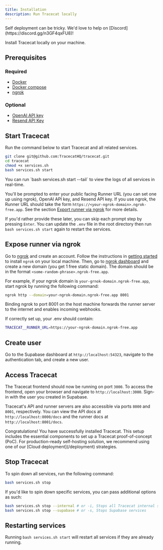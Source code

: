```yaml
---
title: Installation
description: Run Tracecat locally
---
```


<Note>
  Self deployment can be tricky. We'd love to help on
  [Discord](https://discord.gg/n3GF4qxFU8)!
</Note>

Install Tracecat locally on your machine.

## Prerequisites

### Required

- [Docker](https://docs.docker.com/get-docker/)
- [Docker compose](https://docs.docker.com/compose/install/)
- [ngrok](https://ngrok.com/)

### Optional

- [OpenAI API key](https://platform.openai.com/signup)
- [Resend API Key](https://resend.com/docs/introduction)

## Start Tracecat

Run the command below to start Tracecat and all related services.

```bash
git clone git@github.com:TracecatHQ/tracecat.git
cd tracecat
chmod +x services.sh
bash services.sh start
```

<Note>
  You can run `bash services.sh start --tail` to view the logs of all services
  in real-time.
</Note>

You'll be prompted to enter your public facing Runner URL (you can set one up using ngrok), OpenAI API key, and Resend API key.
If you use ngrok, the Runner URL should take the form `https://<your-ngrok-domain>.ngrok-free.app`.
See the section [Export runner via ngrok](#expose-runner-via-ngrok) for more details.

If you'd rather provide these later, you can skip each prompt step by pressing `Enter`.
You can update the `.env` file in the root directory then run `bash services.sh start` again to restart the services.

## Expose runner via ngrok

Go to [ngrok](https://ngrok.com/) and create an account.
Follow the instructions in [getting started](https://dashboard.ngrok.com/get-started/setup) to install `ngrok` on your local machine.
Then, go to [ngrok dashboard](https://dashboard.ngrok.com/cloud-edge/domains) and create a new domain (you get 1 free static domain).
The domain should be in the format `<some-random-phrase>.ngrok-free.app`.

For example, if your ngrok domain is `your-grnok-domain.ngrok-free.app`, start ngrok by running the following command:

```bash
ngrok http --domain=your-ngrok-domain.ngrok-free.app 8001
```

<Note>
  Binding ngrok to port 8001 on the host machine forwards the runner server to
  the internet and enables incoming webhooks.
</Note>

If correctly set up, your .env should contain:

```bash
TRACECAT__RUNNER_URL=https://your-ngrok-domain.ngrok-free.app
```

## Create user

Go to the Supabase dashboard at `http://localhost:54323`, navigate to the authentication tab, and create a new user.

## Access Tracecat

The Tracecat frontend should now be running on port `3000`.
To access the frontend, open your browser and navigate to `http://localhost:3000`.
Sign-in with the user you created in Supabase.

Tracecat's API and runner servers are also accessible via ports `8000` and `8001`, respectively.
You can view the API docs at `http://localhost:8000/docs` and the runner docs at `http://localhost:8001/docs`.

<Check>
  Congratulations! You have successfully installed Tracecat. This setup includes
  the essential components to set up a Tracecat proof-of-concept (PoC). For
  production-ready self-hosting solution, we recommend using one of our [Cloud
  deployment](/deployment) strategies.
</Check>

## Stop Tracecat

To spin down all services, run the following command:

```bash
bash services.sh stop
```

If you'd like to spin down specific services, you can pass additional options as such:

```bash
bash services.sh stop --internal # or -i, Stops all Tracecat internal services
bash services.sh stop --supabase # or -s, Stops Supabase services
```

## Restarting services

Running `bash services.sh start` will restart all services if they are already running.
